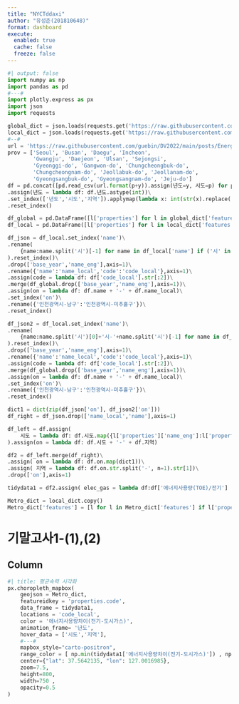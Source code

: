 ```yaml
---
title: "NYCTddaxi"
author: "유성준(201810648)"
format: dashboard
execute: 
  enabled: true
  cache: false
  freeze: false
---
```


```python
#| output: false
import numpy as np
import pandas as pd
#---#
import plotly.express as px
import json
import requests

global_dict = json.loads(requests.get('https://raw.githubusercontent.com/southkorea/southkorea-maps/master/kostat/2018/json/skorea-provinces-2018-geo.json').text)
local_dict = json.loads(requests.get('https://raw.githubusercontent.com/southkorea/southkorea-maps/master/kostat/2018/json/skorea-municipalities-2018-geo.json').text)
#--#
url = 'https://raw.githubusercontent.com/guebin/DV2022/main/posts/Energy/{}.csv'
prov = ['Seoul', 'Busan', 'Daegu', 'Incheon',
        'Gwangju', 'Daejeon', 'Ulsan', 'Sejongsi',
        'Gyeonggi-do', 'Gangwon-do', 'Chungcheongbuk-do',
        'Chungcheongnam-do', 'Jeollabuk-do', 'Jeollanam-do',
        'Gyeongsangbuk-do', 'Gyeongsangnam-do', 'Jeju-do']
df = pd.concat([pd.read_csv(url.format(p+y)).assign(년도=y, 시도=p) for p in prov for y in ['2018', '2019', '2020', '2021']]).reset_index(drop=True)\
.assign(년도 = lambda df: df.년도.astype(int))\
.set_index(['년도','시도','지역']).applymap(lambda x: int(str(x).replace(',','')))\
.reset_index()

df_global = pd.DataFrame([l['properties'] for l in global_dict['features']])
df_local = pd.DataFrame([l['properties'] for l in local_dict['features']])

df_json = df_local.set_index('name')\
.rename(
    {name:name.split('시')[-1] for name in df_local['name'] if ('시' in name) and ('구' in name) and (len(name)>3)}
).reset_index()\
.drop(['base_year','name_eng'],axis=1)\
.rename({'name':'name_local','code':'code_local'},axis=1)\
.assign(code = lambda df: df['code_local'].str[:2])\
.merge(df_global.drop(['base_year','name_eng'],axis=1))\
.assign(on = lambda df: df.name + '-' + df.name_local)\
.set_index('on')\
.rename({'인천광역시-남구':'인천광역시-미추홀구'})\
.reset_index()

df_json2 = df_local.set_index('name')\
.rename(
    {name:name.split('시')[0]+'시-'+name.split('시')[-1] for name in df_local['name'] if ('시' in name) and ('구' in name) and (len(name)>3)}
).reset_index()\
.drop(['base_year','name_eng'],axis=1)\
.rename({'name':'name_local','code':'code_local'},axis=1)\
.assign(code = lambda df: df['code_local'].str[:2])\
.merge(df_global.drop(['base_year','name_eng'],axis=1))\
.assign(on = lambda df: df.name + '-' + df.name_local)\
.set_index('on')\
.rename({'인천광역시-남구':'인천광역시-미추홀구'})\
.reset_index()

dict1 = dict(zip(df_json['on'], df_json2['on']))
df_right = df_json.drop(['name_local','name'],axis=1)

df_left = df.assign(
    시도 = lambda df: df.시도.map({l['properties']['name_eng']:l['properties']['name'] for l in global_dict['features']})
).assign(on = lambda df: df.시도 + '-' + df.지역)

df2 = df_left.merge(df_right)\
.assign( on = lambda df: df.on.map(dict1))\
.assign( 지역 = lambda df: df.on.str.split('-', n=1).str[1])\
.drop(['on'],axis=1)

tidydata1 = df2.assign( elec_gas = lambda df:df['에너지사용량(TOE)/전기'] - df['에너지사용량(TOE)/도시가스'] ).rename({'elec_gas':'에너지사용량차이(전기-도시가스)'},axis=1)

Metro_dict = local_dict.copy()
Metro_dict['features'] = [l for l in Metro_dict['features'] if l['properties']['code'][:2] in ['11','23','31']]

```

# 기말고사1-(1),(2) {orientation="columns" scrolling="true"}

## Column {width=100%}

```python
#| title: 평균속력 시각화 
px.choropleth_mapbox(
    geojson = Metro_dict,
    featureidkey = 'properties.code',
    data_frame = tidydata1,
    locations = 'code_local',
    color = '에너지사용량차이(전기-도시가스)',
    animation_frame= '년도',
    hover_data = ['시도','지역'],
    #---#
    mapbox_style="carto-positron",
    range_color = [ np.min(tidydata1['에너지사용량차이(전기-도시가스)']) , np.max(tidydata1['에너지사용량차이(전기-도시가스)']) ],
    center={"lat": 37.5642135, "lon": 127.0016985},
    zoom=7.5,
    height=800,
    width=750 ,
    opacity=0.5
)
```